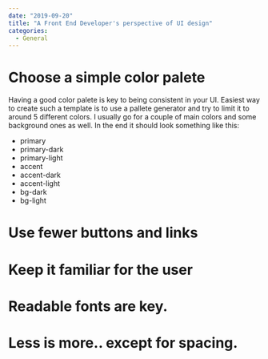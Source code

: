 ```yaml
---
date: "2019-09-20"
title: "A Front End Developer's perspective of UI design"
categories:
  - General
---
```


# Choose a simple color palete
Having a good color palete is key to being consistent in your UI.
Easiest way to create such a template is to use a pallete generator and try to limit it to around 5 different colors.
I usually go for a couple of main colors and some background ones as well. In the end it should look something like this:
-  primary
-  primary-dark
-  primary-light
-  accent
-  accent-dark
-  accent-light
-  bg-dark
-  bg-light

# Use fewer buttons and links

# Keep it familiar for the user

# Readable fonts are key.

# Less is more.. except for spacing.
